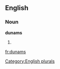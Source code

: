 
==English==

===Noun===
'''dunams'''

# {{plural of|[[dunam]]}}

[[Category:English plurals]]

[[fr:dunams]]